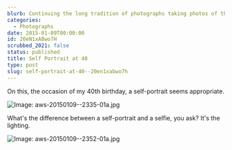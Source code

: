 ```yaml
---
blurb: Continuing the long tradition of photographs taking photos of themselves.
categories:
  - Photographs
date: 2015-01-09T00:00:00
id: 20eN1xABwo7H
scrubbed_2021: false
status: published
title: Self Portrait at 40
type: post
slug: self-portrait-at-40--20en1xabwo7h
---
```


On this, the occasion of my 40th birthday, a self-portrait seems appropriate.

![Image: aws-20150109--2335-01a.jpg](/aws-20150109--2335-01a.jpg) 

What's the difference between a self-portrait and a selfie, you ask? It's the lighting. 

![Image: aws-20150109--2352-01a.jpg](/aws-20150109--2352-01a.jpg)